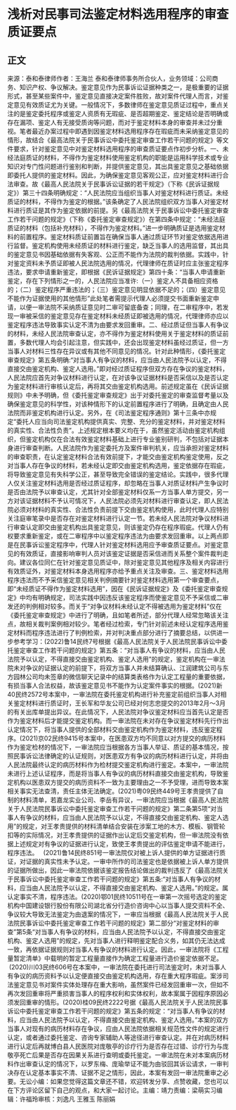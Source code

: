 # 浅析对民事司法鉴定材料选用程序的审查质证要点
## 正文
来源：泰和泰律师作者：王海兰 泰和泰律师事务所合伙人，业务领域：公司商务、知识产权、争议解决。鉴定意见作为民事诉讼证据种类之一，是极重要的证据形式，甚至某些案件中，鉴定意见直接决定案件胜败，故对案件代理人而言，对鉴定意见有效质证尤为关键。一般情况下，多数律师在鉴定意见质证过程中，重点关注的是鉴定委托程序或鉴定人资质有无瑕疵、是否超期鉴定、鉴定结论是否明确或存在漏项、鉴定人有无接受质询等问题，而对于鉴定材料本身的审查并未过分重视。笔者最近办案过程中即遇到因鉴定材料选用程序存在瑕疵而未采纳鉴定意见的情形，故结合《最高法院关于民事诉讼中委托鉴定审查工作若干问题的规定》等文件要求，针对鉴定意见中对鉴定材料选用程序的审查质证要点作初步分析。一、未经法庭质证的材料，不得作为鉴定材料使用鉴定机构的职能是运用科学技术或专业知识对专门性问题进行鉴别和判断，并提供鉴定意见，其出具鉴定意见之基础依据即委托人提供的鉴定材料。因此，为确保鉴定意见客观公正，应对鉴定材料进行合法审查。故《最高人民法院关于民事诉讼证据的若干规定》（下称《民诉证据规定》）第三十四条明确规定：“人民法院应当组织当事人对鉴定材料进行质证。未经质证的材料，不得作为鉴定的根据。”该条确定了人民法院组织双方当事人对鉴定材料进行质证是其作为鉴定依据的前提。另《最高法院关于民事诉讼中委托鉴定审查工作若干问题的规定》（下称《委托鉴定审查规定》）在第四条中规定：“未经法庭质证的材料（包括补充材料），不得作为鉴定材料。”进一步明确质证是选用鉴定材料的前置程序。鉴定材料质证前置旨在确保当事人通过质证环节对鉴定依据选用进行监督。鉴定机构使用未经质证的材料进行鉴定，缺乏当事人的选用监督，其出具的鉴定意见书因基础依据有失客观、公正而不能作为法院的裁判依据。实践中，针对鉴定资料未予质证即被人民法院选用的情况，代理律师在质证时应主张鉴定程序违法，要求申请重新鉴定，即根据《民诉证据规定》第四十条：“当事人申请重新鉴定，存在下列情形之一的，人民法院应当准许:（一）鉴定人不具备相应资格的；（二）鉴定程序严重违法的；（三）鉴定意见明显依据不足的；（四）鉴定意见不能作为证据使用的其他情形”此处笔者需提示代理人必须提交书面重新鉴定申请，以便一审法院不采纳质证意见时二审可留底备查；同理，在二审程序中，若发现一审被采信的鉴定意见存在鉴定材料未经质证即被选用的情况，代理律师亦应以鉴定程序违法导致事实认定不清为由要求发回重审。二、经过质证但当事人有争议的材料，未经人民法院审查认定，亦不得作为鉴定材料使用关于鉴定材料的质证前置，多数代理人均会引起注意，但实践中，还会出现鉴定材料虽经过质证，但一方当事人对材料三性存在异议或有其他不同意见的情况。针对此种情形，《委托鉴定审查规定》第五条明确:“对当事人有争议的材料，应当由人民法院予以认定，不得直接交由鉴定机构、鉴定人选用。”即对经过质证程序但双方存在争议的鉴定材料，人民法院应首先对争议材料进行认定，在对该争议证据材料是否采信以及是否认定为鉴定材料进行审核认定后，再将其交由鉴定机构选用。前述规定虽在《民诉证据规则》中未予明确，但《委托鉴定审查规定》出于对委托鉴定的审查监督考量以及确保鉴定意见的科学性，对该种情形下的认定前置程序进行了明确，且确定由人民法院而非鉴定机构进行认定。另外，在《司法鉴定程序通则》第十三条中亦规定“委托人应当向司法鉴定机构提供真实、完整、充分的鉴定材料，并对鉴定材料的真实性、合法性负责”。上述规定根本要义均在于，虽然鉴定活动由鉴定机构组织，但鉴定机构仅在合法有效鉴定材料基础上进行专业鉴别研判，不包括对证据本身进行审查判断。人民法院作为鉴定委托方及案件审判机关，应当承担对鉴定材料的审查职责，在认定鉴定材料合法有效前提下，才能交由鉴定机构鉴定使用，反之对当事人存在争议的材料，若未经认定即交由鉴定机构选用，鉴定依据存在瑕疵，将导致鉴定意见有失科学公正，甚至导致完全错误的鉴定结论。实践中，很多代理人仅关注鉴定材料选用是否经过质证程序，却忽略在当事人对质证材料产生争议时是否由法院予以审查认定，尤其针对全部鉴定材料仅系一方当事人单方提交，另一方对该证据材料不予认可情况下，人民法院必须先对材料进行审查认定，即人民法院必须对材料的真实性、合法性负责前提下交由鉴定机构使用，此时代理人应特别关注庭审笔录中是否存在对鉴定材料进行认定一节。若未经人民法院对争议材料进行审查认定即交由鉴定机构出具鉴定意见，则该鉴定仍存在程序瑕疵。代理人仍有权要求重新鉴定，或在二审程序中以鉴定程序违法为由要求发回重审。以上两点即是在民事诉讼鉴定程序中，代理人针对鉴定材料选用应予审查质证要点。对鉴定意见的有效质证，直接影响审判人员对该鉴定证据是否采信进而关系整个案件裁判走向。建议各位同仁在针对鉴定意见质证中，除对鉴定意见其他程序及相关内容进行有效质证外，对鉴定材料本身选用程序亦给予重点关注及审查。三、鉴定材料选用程序违法而不予采信鉴定意见相关判例摘要针对鉴定材料选用第一个审查要点，即“未经质证不得作为鉴定材料选用”，因在《民诉证据规定》及《委托鉴定审查规定》中均有明确规定，司法实践中因违反该鉴定程序而使鉴定意见不予采信或二审发还的判例相对较多。而关于“对争议材料未经认定不得被选用为鉴定材料”仅在《委托鉴定审查规定》中进行了明确，且如笔者所述，部分代理人经常忽略该关注点，故相关裁判案例相对较少。笔者经过检索，专门针对前述未经认定程序选用鉴定材料而程序违法进行了判例检索，并对判决重点部分进行了摘要总结，以供进一步参考学习：(2022)鲁14民终7号根据《最高人民法院关于人民法院民事诉讼中委托鉴定审查工作若干问题的规定》第五条：“对当事人有争议的材料，应当由人民法院予以认定，不得直接交由鉴定机构、鉴定人选用”的规定，鉴定机构在一审法院未对争议的证据认定的前提下，将双方当事人并未结算确认、江润建筑公司与东方园林公司均未签章的微信聊天记录中的结算类表格作为认定工程量的重要依据，有损当事人合法权益，故该鉴定意见书不能作为认定案件事实的根据。(2021)新40民终2572号本案中，一审法院在委托鉴定机构进行补充鉴定前组织当事人对相关鉴定材料进行质证时，王长军和华友公司已经对何志忠提交的2013年2月～3月的有关出库单提出异议。在此情况下，人民法院对争议鉴定材料应当首先认定是否作为鉴定材料后才能提交鉴定机构。而一审法院在未对存在争议鉴定材料先行作出认定情况下，将当事人提供的全部材料交由鉴定机构作为鉴定材料，违反鉴定程序。(2021)京02民终9415号本案中，在医患双方均不同意以对方提交的病历材料作为鉴定检材的情况下，一审法院应当根据各方当事人举证、质证的基本情况，按照民事诉讼法律确定的认证规则，对医患双方有争议的病历材料进行认定，并将由人民法院最终认定的病历材料作为检材提交鉴定机构进行鉴定。本案中，一审法院未进行上述认证程序，而是将当事人有争议的病历材料直接交由鉴定机构，导致鉴定机构以医患双方提交的病历资料不一致为主要理由之一不予受理，进而导致本案相关事实无法查清，责任主体无法确定。(2021)粤09民终449号王孝贵提供了自制的材料清单，若嘉龙实业公司、李岳有异议，一审法院应当根据《最高人民法院关于人民法院民事诉讼中委托鉴定审查工作若干问题的规定》第二条第5项“对当事人有争议的材料，应当由人民法院予以认定，不得直接交由鉴定机构、鉴定人选用”的规定，对王孝贵提供的材料清单结合安装在涉案工地的木方、模板、钢管轮扣等的实际情况，对王孝贵提供的证据作出认定后交鉴定机构，但一审法院没有依据上述规定对有争议的证据进行认定，致使王孝贵提出的评估鉴定申请不能进行，程序违法。   (2021)鲁14民终851号一审法院仅对被上诉人提供的单方证据进行质证，对证据的真实性未予认定。一审中所作的司法鉴定也是依据被上诉人单方提供的证据所做出，因此一审法院依据该鉴定报告结论做出的裁判违反了《最高法院关于民事诉讼中委托鉴定审查工作若干问题的规定》第五条:“对当事人有争议的材料，应当由人民法院予以认定，不得直接交由鉴定机构、鉴定人选用。”的规定。属认定事实不清，程序违法。(2020)鄂01民终10511号在一审第一次摇号选定的鉴定机构中国建设银行股份有限公司湖北省分行造价咨询中心以当事人提交资料不全、争议较大导致无法鉴定为由退案的情况下，一审应当根据《最高人民法院关于人民法院民事诉讼中委托鉴定审查工作若干问题的规定》第二部分“对鉴定材料的审查”第5条“对当事人有争议的材料，应当由人民法院予以认定，不得直接交由鉴定机构、鉴定人选用”的规定，先对当事人进行释明鉴定配合义务，如其仍无法达成一致，再依据证据规则对当事人有争议的材料进行认定。因此，一审法院将《工程量暂定清单》中载明的暂定工程量直接作为确定工程量进行造价鉴定依据不足。   (2020)川03民终606号在本案中，一审法院在委托进行司法鉴定时，未对当事人有争议的病历资料予以认定便直接交由鉴定机构选用，存在重大程序瑕疵。案涉司法鉴定意见书对案件实体处理存在重大影响，虽然案件已经发回重审一次，但如不再次发回重审将严重损害当事人的程序权利和实体权利，故本案属于因程序原因必须发回重审的情形。(2020)桂09民终2222号据《最高人民法院关于人民法院民事诉讼中委托鉴定审查工作若干问题的规定》第五条的规定：“对当事人有争议的材料，应当由人民法院予以认定，不得直接交由鉴定机构、鉴定人选用。”本案的双方当事人对现有的病历材料存在争议，应由人民法院依据相关规范性文件的规定进行认定，或者通过委托鉴定、咨询专家辅助人等途径进行审查认定。并在对病历材料进行认定后再就博白县人民医院对庞敬亭的诊疗行为是否存在过错、诊疗行为与庞敬亭死亡后果是否存在因果关系进行查明或委托鉴定。一审法院在未对本案病历材料作出审查认定的情况下，以罗东梅、庞瑜举证不能为由驳回其诉讼请求，一审判决存在认定基本事实不清、证据不足之情形，因此，本案有发回一审法院重审之必要。无讼小编：如果您觉得这篇文章还不错，欢迎转发分享、点赞收藏，您也可以在下方评论区留下自己的观点，和大家一起讨论。主编：靖力责编：梁萌实习编辑：许福玲审核：刘逸凡 王雅玉 陈丽娟